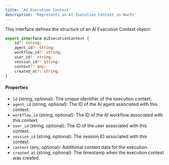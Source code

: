 ```yaml
---
title: 'AI Execution Context'
description: 'Represents an AI Execution Context in Wacht'
---
```


This interface defines the structure of an AI Execution Context object.

```typescript
export interface AiExecutionContext {
    id?: string;
    agent_id?: string;
    workflow_id?: string;
    user_id?: string;
    session_id?: string;
    context?: any;
    created_at?: string;
}
```

#### Properties

- `id` (string, optional): The unique identifier of the execution context.
- `agent_id` (string, optional): The ID of the AI agent associated with this context.
- `workflow_id` (string, optional): The ID of the AI workflow associated with this context.
- `user_id` (string, optional): The ID of the user associated with this context.
- `session_id` (string, optional): The session ID associated with this context.
- `context` (any, optional): Additional context data for the execution.
- `created_at` (string, optional): The timestamp when the execution context was created.

